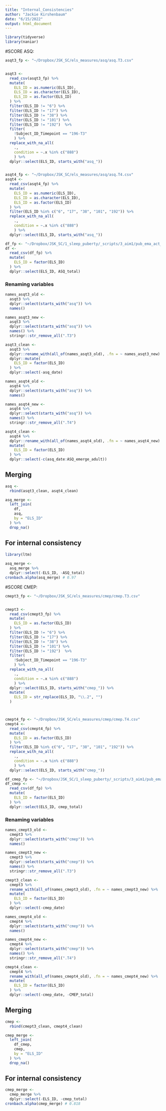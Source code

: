 ```yaml
---
title: "Internal_Consistencies"
author: "Jackie Kirshenbaum"
date: "6/15/2022"
output: html_document
---
```


```r
library(tidyverse)
library(naniar)
```


#SCORE ASQ:
```r
asqt3_fp <- "~/Dropbox/JSK_SC/els_measures/asq/asq.T3.csv"


asqt3 <- 
  read_csv(asqt3_fp) %>%
  mutate(
    ELS_ID = as.numeric(ELS_ID),
    ELS_ID = as.character(ELS_ID),
    ELS_ID = as.factor(ELS_ID)
  ) %>%
  filter(ELS_ID != "6") %>%
  filter(ELS_ID != "17") %>%
  filter(ELS_ID != "38") %>%
  filter(ELS_ID != "101") %>% 
  filter(ELS_ID != "192")  %>%
  filter(
    !Subject_ID_Timepoint == "196-T3"
    ) %>%
  replace_with_na_all(
    .,
    condition = ~.x %in% c("888")
    ) %>%
  dplyr::select(ELS_ID, starts_with("asq_"))


asqt4_fp <- "~/Dropbox/JSK_SC/els_measures/asq/asq.T4.csv"
asqt4 <- 
  read_csv(asqt4_fp) %>%
  mutate(
    ELS_ID = as.numeric(ELS_ID),
    ELS_ID = as.character(ELS_ID),
    ELS_ID = as.factor(ELS_ID)
  ) %>%
  filter(ELS_ID %in% c("6", "17", "38", "101", "192")) %>%
  replace_with_na_all(
    .,
    condition = ~.x %in% c("888")
    ) %>%
  dplyr::select(ELS_ID, starts_with("asq_"))

df_fp <- "~/Dropbox/JSK_SC/1_sleep_puberty/_scripts/3_aim1/pub_ema_act_merged.csv"
df <- 
  read_csv(df_fp) %>%
  mutate(
    ELS_ID = factor(ELS_ID)
  ) %>%
  dplyr::select(ELS_ID, ASQ_total)

```

### Renaming variables
```r
names_asqt3_old <-
  asqt3 %>%
  dplyr::select(starts_with("asq")) %>%
  names()

names_asqt3_new <-
  asqt3 %>%
  dplyr::select(starts_with("asq")) %>%
  names() %>%
  stringr::str_remove_all(".T3")

asqt3_clean <-
  asqt3 %>%
  dplyr::rename_with(all_of(names_asqt3_old), .fn = ~ names_asqt3_new) %>%
  dplyr::mutate(
    ELS_ID = factor(ELS_ID)
  ) %>%
  dplyr::select(-asq_date)

names_asqt4_old <-
  asqt4 %>%
  dplyr::select(starts_with("asq")) %>%
  names()

names_asqt4_new <-
  asqt4 %>%
  dplyr::select(starts_with("asq")) %>%
  names() %>%
  stringr::str_remove_all(".T4")

asqt4_clean <-
  asqt4 %>%
  dplyr::rename_with(all_of(names_asqt4_old), .fn = ~ names_asqt4_new) %>%
  mutate(
    ELS_ID = factor(ELS_ID)
  ) %>%
  dplyr::select(-c(asq_date:ASQ_emerge_adult))


```

## Merging

```r
asq <-
  rbind(asqt3_clean, asqt4_clean)

asq_merge <-
  left_join(
    df,
    asq,
    by = "ELS_ID"
  ) %>%
  drop_na()
```

## For internal consistency
```r
library(ltm)
  
asq_merge <-
  asq_merge %>%
  dplyr::select(-ELS_ID, -ASQ_total)
cronbach.alpha(asq_merge) # 0.97
```

#SCORE CMEP:
```r
cmept3_fp <- "~/Dropbox/JSK_SC/els_measures/cmep/cmep.T3.csv"


cmept3 <- 
  read_csv(cmept3_fp) %>%
  mutate(
    ELS_ID = as.factor(ELS_ID)
  ) %>%
  filter(ELS_ID != "6") %>%
  filter(ELS_ID != "17") %>%
  filter(ELS_ID != "38") %>%
  filter(ELS_ID != "101") %>% 
  filter(ELS_ID != "192")  %>%
  filter(
    !Subject_ID_Timepoint == "196-T3"
    ) %>%
  replace_with_na_all(
    .,
    condition = ~.x %in% c("888")
    ) %>%
  dplyr::select(ELS_ID, starts_with("cmep_")) %>%
  mutate(
    ELS_ID = str_replace(ELS_ID, "\\.2", "")
  )



cmept4_fp <- "~/Dropbox/JSK_SC/els_measures/cmep/cmep.T4.csv"
cmept4 <- 
  read_csv(cmept4_fp) %>%
  mutate(
    ELS_ID = as.factor(ELS_ID)
  ) %>%
  filter(ELS_ID %in% c("6", "17", "38", "101", "192")) %>%
  replace_with_na_all(
    .,
    condition = ~.x %in% c("888")
    ) %>%
  dplyr::select(ELS_ID, starts_with("cmep_"))

df_cmep_fp <- "~/Dropbox/JSK_SC/1_sleep_puberty/_scripts/3_aim1/pub_ema_act_merged.csv"
df_cmep <- 
  read_csv(df_fp) %>%
  mutate(
    ELS_ID = factor(ELS_ID)
  ) %>%
  dplyr::select(ELS_ID, cmep_total)

```

### Renaming variables
```r
names_cmept3_old <-
  cmept3 %>%
  dplyr::select(starts_with("cmep")) %>%
  names()

names_cmept3_new <-
  cmept3 %>%
  dplyr::select(starts_with("cmep")) %>%
  names() %>%
  stringr::str_remove_all(".T3")

cmept3_clean <-
  cmept3 %>%
  rename_with(all_of(names_cmept3_old), .fn = ~ names_cmept3_new) %>%
  mutate(
    ELS_ID = factor(ELS_ID)
  ) %>%
  dplyr::select(-cmep_date)

names_cmept4_old <-
  cmept4 %>%
  dplyr::select(starts_with("cmep")) %>%
  names()

names_cmept4_new <-
  cmept4 %>%
  dplyr::select(starts_with("cmep")) %>%
  names() %>%
  stringr::str_remove_all(".T4")

cmept4_clean <-
  cmept4 %>%
  rename_with(all_of(names_cmept4_old), .fn = ~ names_cmept4_new) %>%
  mutate(
    ELS_ID = factor(ELS_ID)
  ) %>%
  dplyr::select(-cmep_date, -CMEP_total)


```

## Merging

```r
cmep <-
  rbind(cmept3_clean, cmept4_clean)

cmep_merge <-
  left_join(
    df_cmep,
    cmep,
    by = "ELS_ID"
  ) %>%
  drop_na()
```

## For internal consistency
```r
cmep_merge <-
  cmep_merge %>%
  dplyr::select(-ELS_ID, -cmep_total)
cronbach.alpha(cmep_merge) # 0.818
```

